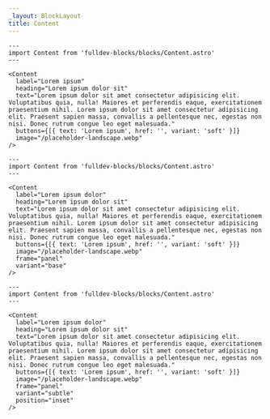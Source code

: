 ```yaml
---
_layout: BlockLayout
title: Content
---
```


```astro live props={{ title: 'Split' }}
---
import Content from 'fulldev-blocks/blocks/Content.astro'
---

<Content
  label="Lorem ipsum"
  heading="Lorem ipsum dolor sit"
  text="Lorem ipsum dolor sit amet consectetur adipisicing elit. Voluptatibus quia, nulla! Maiores et perferendis eaque, exercitationem praesentium nihil. Lorem ipsum dolor sit amet consectetur adipisicing elit. Praesent sapien massa, convallis a pellentesque nec, egestas non nisi. Donec rutrum congue leo eget malesuada."
  buttons={[{ text: 'Lorem ipsum', href: '', variant: 'soft' }]}
  image="/placeholder-landscape.webp"
/>
```

```astro live props={{ title: 'Panel' }}
---
import Content from 'fulldev-blocks/blocks/Content.astro'
---

<Content
  label="Lorem ipsum dolor"
  heading="Lorem ipsum dolor sit"
  text="Lorem ipsum dolor sit amet consectetur adipisicing elit. Voluptatibus quia, nulla! Maiores et perferendis eaque, exercitationem praesentium nihil. Lorem ipsum dolor sit amet consectetur adipisicing elit. Praesent sapien massa, convallis a pellentesque nec, egestas non nisi. Donec rutrum congue leo eget malesuada."
  buttons={[{ text: 'Lorem ipsum', href: '', variant: 'soft' }]}
  image="/placeholder-landscape.webp"
  frame="panel"
  variant="base"
/>
```

```astro live props={{ title: 'Subtle' }}
---
import Content from 'fulldev-blocks/blocks/Content.astro'
---

<Content
  label="Lorem ipsum dolor"
  heading="Lorem ipsum dolor sit"
  text="Lorem ipsum dolor sit amet consectetur adipisicing elit. Voluptatibus quia, nulla! Maiores et perferendis eaque, exercitationem praesentium nihil. Lorem ipsum dolor sit amet consectetur adipisicing elit. Praesent sapien massa, convallis a pellentesque nec, egestas non nisi. Donec rutrum congue leo eget malesuada."
  buttons={[{ text: 'Lorem ipsum', href: '', variant: 'soft' }]}
  image="/placeholder-landscape.webp"
  frame="panel"
  variant="subtle"
  position="inset"
/>
```
